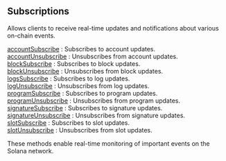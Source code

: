 
## Subscriptions

Allows clients to receive real-time updates and notifications about various on-chain events.

[accountSubscribe](/solana-api/subscriptions/accountSubscribe) : Subscribes to account updates. \
[accountUnsubscribe](/solana-api/subscriptions/accountUnsubscribe) : Unsubscribes from account updates. \
[blockSubscribe](/solana-api/subscriptions/blockSubscribe) : Subscribes to block updates. \
[blockUnsubscribe](/solana-api/subscriptions/blockUnsubscribe) : Unsubscribes from block updates. \
[logsSubscribe](/solana-api/subscriptions/logsSubscribe) : Subscribes to log updates. \
[logUnsubscribe](/solana-api/subscriptions/logUnsubscribe) : Unsubscribes from log updates. \
[programSubscribe](/solana-api/subscriptions/programSubscribe) : Subscribes to program updates. \
[programUnsubscribe](/solana-api/subscriptions/programUnsubscribe) : Unsubscribes from program updates. \
[signatureSubscribe](/solana-api/subscriptions/signatureSubscribe) : Subscribes to signature updates. \
[signatureUnsubscribe](/solana-api/subscriptions/signatureUnsubscribe) : Unsubscribes from signature updates. \
[slotSubscribe](/solana-api/subscriptions/slotSubscribe) : Subscribes to slot updates. \
[slotUnsubscribe](/solana-api/subscriptions/slotUnsubscribe) : Unsubscribes from slot updates.

These methods enable real-time monitoring of important events on the Solana network.

<Space h={16} />
<GetStarted />

